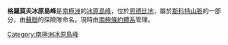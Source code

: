 {{coord|67|45|S|50|40|E|source:GNIS|display=title}}

'''格羅莫夫冰原島峰'''是[[南極洲|南極洲]]的[[冰原島峰|冰原島峰]]，位於[[恩德比地|恩德比地]]，屬於[[斯科特山脈|斯科特山脈]]的一部分，由[[蘇聯|蘇聯]]的探險隊命名，現時由[[南極條約體系|南極條約體系]]管理。

{{Antarctica-geo-stub}}
[[Category:南極洲冰原島峰|Category:南極洲冰原島峰]]